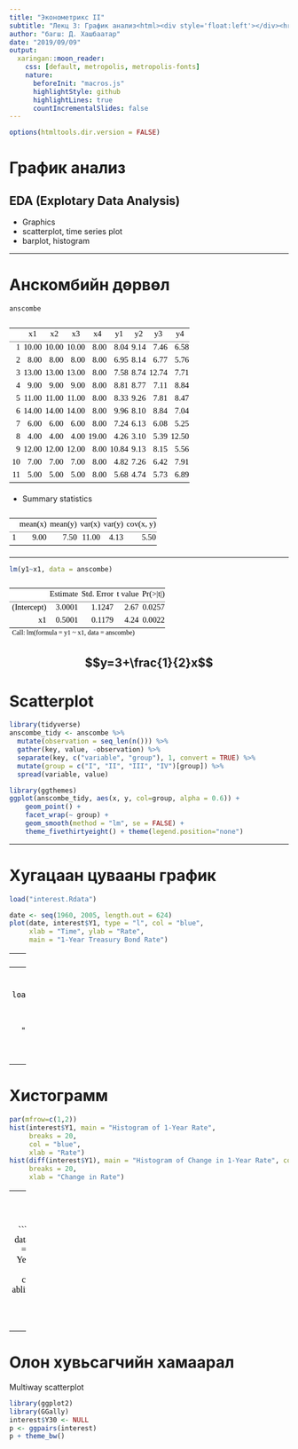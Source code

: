 ---
title: "Эконометрикс II"
subtitle: "Лекц 3: График анализ<html><div style='float:left'></div><hr color='#EB811B' size=1px width=796px></html>"
author: "багш: Д. Хашбаатар"
date: "2019/09/09"
output: 
  xaringan::moon_reader:
    css: [default, metropolis, metropolis-fonts]
    nature: 
      beforeInit: "macros.js"
      highlightStyle: github
      highlightLines: true
      countIncrementalSlides: false
---

```{r setup, include=FALSE}
options(htmltools.dir.version = FALSE)
```

# График анализ

## EDA (Explotary Data Analysis)

 - Graphics 
  - scatterplot, time series plot
  - barplot, histogram

---

# Анскомбийн дөрвөл

```{r, eval=FALSE}
anscombe
```
<head><style>
        table {
              font-family: times ;
color:  black ;
text-align: right;}
        th {
              padding: 1px 1px 5px 5px;
	        }
        td {
             padding: 1px 1px 5px 5px; }
      </style></head><table align="center" style="border-collapse: collapse; caption-side:top; font-size:11pt;"><caption style="text-align:center;"></caption><tr>
<th style="border-left: 0px solid black;background-color: #FFFFFF;border-top: 2px solid gray;border-bottom: 1px solid gray;">&nbsp;</th>
<th <th align="center" style="font-weight: normal;border-left: 0px solid black;border-bottom: 1px solid gray;border-top: 2px solid gray;">x1</th>
<th <th align="center" style="font-weight: normal;border-left: 0px solid black;border-bottom: 1px solid gray;border-top: 2px solid gray;">x2</th>
<th <th align="center" style="font-weight: normal;border-left: 0px solid black;border-bottom: 1px solid gray;border-top: 2px solid gray;">x3</th>
<th <th align="center" style="font-weight: normal;border-left: 0px solid black;border-bottom: 1px solid gray;border-top: 2px solid gray;">x4</th>
<th <th align="center" style="font-weight: normal;border-left: 0px solid black;border-bottom: 1px solid gray;border-top: 2px solid gray;">y1</th>
<th <th align="center" style="font-weight: normal;border-left: 0px solid black;border-bottom: 1px solid gray;border-top: 2px solid gray;">y2</th>
<th <th align="center" style="font-weight: normal;border-left: 0px solid black;border-bottom: 1px solid gray;border-top: 2px solid gray;">y3</th>
<th <th align="center" style="font-weight: normal;border-left: 0px solid black;border-right:0px solid black;border-bottom: 1px solid gray;border-top: 2px solid gray;">y4</th>
</tr>
<tr>
<td  style="border-left: 0px solid black; ">1</td>
<td align="right" style="border-left: 0px solid black;">10.00</td>
<td align="right" style="border-left: 0px solid black;">10.00</td>
<td align="right" style="border-left: 0px solid black;">10.00</td>
<td align="right" style="border-left: 0px solid black;">8.00</td>
<td align="right" style="border-left: 0px solid black;">8.04</td>
<td align="right" style="border-left: 0px solid black;">9.14</td>
<td align="right" style="border-left: 0px solid black;">7.46</td>
<td align="right" style="border-left: 0px solid black;border-right:0px solid black;">6.58</td>
</tr>
<tr>
<td  style="border-left: 0px solid black; border-top: hidden;">2</td>
<td align="right" style="border-left: 0px solid black;border-top: hidden;">8.00</td>
<td align="right" style="border-left: 0px solid black;border-top: hidden;">8.00</td>
<td align="right" style="border-left: 0px solid black;border-top: hidden;">8.00</td>
<td align="right" style="border-left: 0px solid black;border-top: hidden;">8.00</td>
<td align="right" style="border-left: 0px solid black;border-top: hidden;">6.95</td>
<td align="right" style="border-left: 0px solid black;border-top: hidden;">8.14</td>
<td align="right" style="border-left: 0px solid black;border-top: hidden;">6.77</td>
<td align="right" style="border-left: 0px solid black;border-right:0px solid black;border-top: hidden;">5.76</td>
</tr>
<tr>
<td  style="border-left: 0px solid black; border-top: hidden;">3</td>
<td align="right" style="border-left: 0px solid black;border-top: hidden;">13.00</td>
<td align="right" style="border-left: 0px solid black;border-top: hidden;">13.00</td>
<td align="right" style="border-left: 0px solid black;border-top: hidden;">13.00</td>
<td align="right" style="border-left: 0px solid black;border-top: hidden;">8.00</td>
<td align="right" style="border-left: 0px solid black;border-top: hidden;">7.58</td>
<td align="right" style="border-left: 0px solid black;border-top: hidden;">8.74</td>
<td align="right" style="border-left: 0px solid black;border-top: hidden;">12.74</td>
<td align="right" style="border-left: 0px solid black;border-right:0px solid black;border-top: hidden;">7.71</td>
</tr>
<tr>
<td  style="border-left: 0px solid black; border-top: hidden;">4</td>
<td align="right" style="border-left: 0px solid black;border-top: hidden;">9.00</td>
<td align="right" style="border-left: 0px solid black;border-top: hidden;">9.00</td>
<td align="right" style="border-left: 0px solid black;border-top: hidden;">9.00</td>
<td align="right" style="border-left: 0px solid black;border-top: hidden;">8.00</td>
<td align="right" style="border-left: 0px solid black;border-top: hidden;">8.81</td>
<td align="right" style="border-left: 0px solid black;border-top: hidden;">8.77</td>
<td align="right" style="border-left: 0px solid black;border-top: hidden;">7.11</td>
<td align="right" style="border-left: 0px solid black;border-right:0px solid black;border-top: hidden;">8.84</td>
</tr>
<tr>
<td  style="border-left: 0px solid black; border-top: hidden;">5</td>
<td align="right" style="border-left: 0px solid black;border-top: hidden;">11.00</td>
<td align="right" style="border-left: 0px solid black;border-top: hidden;">11.00</td>
<td align="right" style="border-left: 0px solid black;border-top: hidden;">11.00</td>
<td align="right" style="border-left: 0px solid black;border-top: hidden;">8.00</td>
<td align="right" style="border-left: 0px solid black;border-top: hidden;">8.33</td>
<td align="right" style="border-left: 0px solid black;border-top: hidden;">9.26</td>
<td align="right" style="border-left: 0px solid black;border-top: hidden;">7.81</td>
<td align="right" style="border-left: 0px solid black;border-right:0px solid black;border-top: hidden;">8.47</td>
</tr>
<tr>
<td  style="border-left: 0px solid black; border-top: hidden;">6</td>
<td align="right" style="border-left: 0px solid black;border-top: hidden;">14.00</td>
<td align="right" style="border-left: 0px solid black;border-top: hidden;">14.00</td>
<td align="right" style="border-left: 0px solid black;border-top: hidden;">14.00</td>
<td align="right" style="border-left: 0px solid black;border-top: hidden;">8.00</td>
<td align="right" style="border-left: 0px solid black;border-top: hidden;">9.96</td>
<td align="right" style="border-left: 0px solid black;border-top: hidden;">8.10</td>
<td align="right" style="border-left: 0px solid black;border-top: hidden;">8.84</td>
<td align="right" style="border-left: 0px solid black;border-right:0px solid black;border-top: hidden;">7.04</td>
</tr>
<tr>
<td  style="border-left: 0px solid black; border-top: hidden;">7</td>
<td align="right" style="border-left: 0px solid black;border-top: hidden;">6.00</td>
<td align="right" style="border-left: 0px solid black;border-top: hidden;">6.00</td>
<td align="right" style="border-left: 0px solid black;border-top: hidden;">6.00</td>
<td align="right" style="border-left: 0px solid black;border-top: hidden;">8.00</td>
<td align="right" style="border-left: 0px solid black;border-top: hidden;">7.24</td>
<td align="right" style="border-left: 0px solid black;border-top: hidden;">6.13</td>
<td align="right" style="border-left: 0px solid black;border-top: hidden;">6.08</td>
<td align="right" style="border-left: 0px solid black;border-right:0px solid black;border-top: hidden;">5.25</td>
</tr>
<tr>
<td  style="border-left: 0px solid black; border-top: hidden;">8</td>
<td align="right" style="border-left: 0px solid black;border-top: hidden;">4.00</td>
<td align="right" style="border-left: 0px solid black;border-top: hidden;">4.00</td>
<td align="right" style="border-left: 0px solid black;border-top: hidden;">4.00</td>
<td align="right" style="border-left: 0px solid black;border-top: hidden;">19.00</td>
<td align="right" style="border-left: 0px solid black;border-top: hidden;">4.26</td>
<td align="right" style="border-left: 0px solid black;border-top: hidden;">3.10</td>
<td align="right" style="border-left: 0px solid black;border-top: hidden;">5.39</td>
<td align="right" style="border-left: 0px solid black;border-right:0px solid black;border-top: hidden;">12.50</td>
</tr>
<tr>
<td  style="border-left: 0px solid black; border-top: hidden;">9</td>
<td align="right" style="border-left: 0px solid black;border-top: hidden;">12.00</td>
<td align="right" style="border-left: 0px solid black;border-top: hidden;">12.00</td>
<td align="right" style="border-left: 0px solid black;border-top: hidden;">12.00</td>
<td align="right" style="border-left: 0px solid black;border-top: hidden;">8.00</td>
<td align="right" style="border-left: 0px solid black;border-top: hidden;">10.84</td>
<td align="right" style="border-left: 0px solid black;border-top: hidden;">9.13</td>
<td align="right" style="border-left: 0px solid black;border-top: hidden;">8.15</td>
<td align="right" style="border-left: 0px solid black;border-right:0px solid black;border-top: hidden;">5.56</td>
</tr>
<tr>
<td  style="border-left: 0px solid black; border-top: hidden;">10</td>
<td align="right" style="border-left: 0px solid black;border-top: hidden;">7.00</td>
<td align="right" style="border-left: 0px solid black;border-top: hidden;">7.00</td>
<td align="right" style="border-left: 0px solid black;border-top: hidden;">7.00</td>
<td align="right" style="border-left: 0px solid black;border-top: hidden;">8.00</td>
<td align="right" style="border-left: 0px solid black;border-top: hidden;">4.82</td>
<td align="right" style="border-left: 0px solid black;border-top: hidden;">7.26</td>
<td align="right" style="border-left: 0px solid black;border-top: hidden;">6.42</td>
<td align="right" style="border-left: 0px solid black;border-right:0px solid black;border-top: hidden;">7.91</td>
</tr>
<tr>
<td  style="border-left: 0px solid black; border-top: hidden;">11</td>
<td align="right" style="border-left: 0px solid black;border-top: hidden;">5.00</td>
<td align="right" style="border-left: 0px solid black;border-top: hidden;">5.00</td>
<td align="right" style="border-left: 0px solid black;border-top: hidden;">5.00</td>
<td align="right" style="border-left: 0px solid black;border-top: hidden;">8.00</td>
<td align="right" style="border-left: 0px solid black;border-top: hidden;">5.68</td>
<td align="right" style="border-left: 0px solid black;border-top: hidden;">4.74</td>
<td align="right" style="border-left: 0px solid black;border-top: hidden;">5.73</td>
<td align="right" style="border-left: 0px solid black;border-right:0px solid black;border-top: hidden;">6.89</td>
</tr>
<tr>
<td colspan="9" align="left" style="font-size:9pt ;border-top: 1px solid black; border-bottom: hidden;"></td>
</tr>
</table>

 - Summary statistics

<head><style>
        table {
              font-family: times ;
color:  black ;
text-align: right;}
        th {
              padding: 1px 1px 5px 5px;
	        }
        td {
             padding: 1px 1px 5px 5px; }
      </style></head><table align="center" style="border-collapse: collapse; caption-side:top; font-size:11pt;"><caption style="text-align:center;"></caption><tr>
<th style="border-left: 0px solid black;background-color: #FFFFFF;border-top: 2px solid gray;border-bottom: 1px solid gray;">&nbsp;</th>
<th <th align="center" style="font-weight: normal;border-left: 0px solid black;border-bottom: 1px solid gray;border-top: 2px solid gray;">mean(x)</th>
<th <th align="center" style="font-weight: normal;border-left: 0px solid black;border-bottom: 1px solid gray;border-top: 2px solid gray;">mean(y)</th>
<th <th align="center" style="font-weight: normal;border-left: 0px solid black;border-bottom: 1px solid gray;border-top: 2px solid gray;">var(x)</th>
<th <th align="center" style="font-weight: normal;border-left: 0px solid black;border-bottom: 1px solid gray;border-top: 2px solid gray;">var(y)</th>
<th <th align="center" style="font-weight: normal;border-left: 0px solid black;border-right:0px solid black;border-bottom: 1px solid gray;border-top: 2px solid gray;">cov(x, y)</th>
</tr>
<tr>
<td  style="border-left: 0px solid black; ">1</td>
<td align="right" style="border-left: 0px solid black;">9.00</td>
<td align="right" style="border-left: 0px solid black;">7.50</td>
<td align="right" style="border-left: 0px solid black;">11.00</td>
<td align="right" style="border-left: 0px solid black;">4.13</td>
<td align="right" style="border-left: 0px solid black;border-right:0px solid black;">5.50</td>
</tr>
<tr>
<td colspan="6" align="left" style="font-size:9pt ;border-top: 1px solid black; border-bottom: hidden;"></td>
</tr>
</table>
---

```{r eval=FALSE}
lm(y1~x1, data = anscombe)
```
<head><style>
        table {
              font-family: times ;
color:  black ;
text-align: right;}
        th {
              padding: 1px 1px 5px 5px;
	        }
        td {
             padding: 1px 1px 5px 5px; }
      </style></head><table align="center" style="border-collapse: collapse; caption-side:top; font-size:11pt;"><caption style="text-align:center;"></caption><tr>
<th style="border-left: 0px solid black;background-color: #FFFFFF;border-top: 2px solid gray;border-bottom: 1px solid gray;">&nbsp;</th>
<th <th align="center" style="font-weight: normal;border-left: 0px solid black;border-bottom: 1px solid gray;border-top: 2px solid gray;">Estimate</th>
<th <th align="center" style="font-weight: normal;border-left: 0px solid black;border-bottom: 1px solid gray;border-top: 2px solid gray;">Std. Error</th>
<th <th align="center" style="font-weight: normal;border-left: 0px solid black;border-bottom: 1px solid gray;border-top: 2px solid gray;">t value</th>
<th <th align="center" style="font-weight: normal;border-left: 0px solid black;border-right:0px solid black;border-bottom: 1px solid gray;border-top: 2px solid gray;">Pr(>|t|)</th>
</tr>
<tr>
<td  style="border-left: 0px solid black; ">(Intercept)</td>
<td align="right" style="border-left: 0px solid black;">3.0001</td>
<td align="right" style="border-left: 0px solid black;">1.1247</td>
<td align="right" style="border-left: 0px solid black;">2.67</td>
<td align="right" style="border-left: 0px solid black;border-right:0px solid black;">0.0257</td>
</tr>
<tr>
<td  style="border-left: 0px solid black; border-top: hidden;">x1</td>
<td align="right" style="border-left: 0px solid black;border-top: hidden;">0.5001</td>
<td align="right" style="border-left: 0px solid black;border-top: hidden;">0.1179</td>
<td align="right" style="border-left: 0px solid black;border-top: hidden;">4.24</td>
<td align="right" style="border-left: 0px solid black;border-right:0px solid black;border-top: hidden;">0.0022</td>
</tr>
<tr>
<td colspan="5" align="left" style="font-size:9pt ;border-top: 1px solid black; border-bottom: hidden;">Call: lm(formula = y1 ~ x1, data = anscombe)</td>
</tr>
</table>

$$y=3+\frac{1}{2}x$$
---

# Scatterplot

```{r, message=FALSE, echo=FALSE, warning=FALSE}
library(tidyverse)
anscombe_tidy <- anscombe %>%
  mutate(observation = seq_len(n())) %>%
  gather(key, value, -observation) %>%
  separate(key, c("variable", "group"), 1, convert = TRUE) %>%
  mutate(group = c("I", "II", "III", "IV")[group]) %>%
  spread(variable, value)
```


```{r, echo=FALSE, fig.align='center', warning=FALSE}
library(ggthemes)
ggplot(anscombe_tidy, aes(x, y, col=group, alpha = 0.6)) +
    geom_point() +
    facet_wrap(~ group) +
    geom_smooth(method = "lm", se = FALSE) +
    theme_fivethirtyeight() + theme(legend.position="none")
```

---

# Хугацаан цувааны график

```{r echo=FALSE, fig.fullwidth=TRUE, fig.align='center'}
load("interest.Rdata")

date <- seq(1960, 2005, length.out = 624)
plot(date, interest$Y1, type = "l", col = "blue", 
     xlab = "Time", ylab = "Rate",
     main = "1-Year Treasury Bond Rate")
```

---
# Change in Rate

```{r echo=FALSE, fig.fullwidth=TRUE, fig.align='center'}
date <- seq(1960, 2005, length.out = 624)
plot(date[-1], diff(interest$Y1), type = "l", col = "blue", 
     xlab = "Time", ylab = "Change in Rate",
     main = "Change in 1-Year Treasury Bond Rate")
```

---
# Liquor Sales


```{r echo=FALSE, fig.fullwidth=TRUE, fig.align='center'}
load("liquor.Rdata")
plot(liquor, type="l", xlab = "Time", ylab = "Million Dollars",
     main = "Liquor Sales", lwd=2, col="blue")
```

---
# Хистограмм

```{r echo=FALSE, fig.fullwidth=TRUE, fig.align='center'}
par(mfrow=c(1,2))
hist(interest$Y1, main = "Histogram of 1-Year Rate", 
     breaks = 20,
     col = "blue",
     xlab = "Rate")
hist(diff(interest$Y1), main = "Histogram of Change in 1-Year Rate", col = "blue", 
     breaks = 20,
     xlab = "Change in Rate")
```

---
# Олон хувьсагчийн график

```{r echo=FALSE, fig.fullwidth=TRUE, fig.align='center'}
plot(Y1~Y10, data = interest,
     pch = 19, 
     xlab = "10-Year Rate", ylab = "1-Year Rate",
     col="steelblue"
     )
abline(lm(Y1~Y10, data = interest), col="red")

```

---

# Олон хувьсагчийн хамаарал

Multiway scatterplot
```{r echo=FALSE, fig.fullwidth=TRUE, fig.align='center', warning=FALSE, message=FALSE}
library(ggplot2)
library(GGally)
interest$Y30 <- NULL
p <- ggpairs(interest)
p + theme_bw()
```

